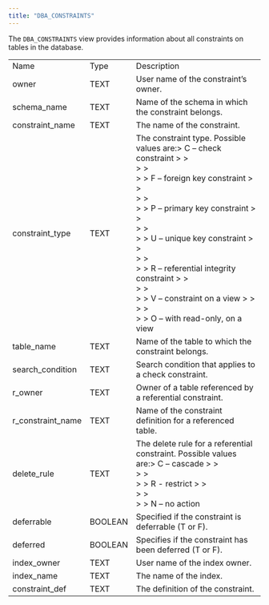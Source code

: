 ```yaml
---
title: "DBA_CONSTRAINTS"
---
```


<div id="dba_constraints" class="registered_link"></div>

The `DBA_CONSTRAINTS` view provides information about all constraints on tables in the database.

|                   |         |                                                                                                                                                                                                                                                                                                                                                                                                         |
| ----------------- | ------- | ------------------------------------------------------------------------------------------------------------------------------------------------------------------------------------------------------------------------------------------------------------------------------------------------------------------------------------------------------------------------------------------------------- |
| Name              | Type    | Description                                                                                                                                                                                                                                                                                                                                                                                             |
| owner             | TEXT    | User name of the constraint’s owner.                                                                                                                                                                                                                                                                                                                                                                    |
| schema_name       | TEXT    | Name of the schema in which the constraint belongs.                                                                                                                                                                                                                                                                                                                                                     |
| constraint_name   | TEXT    | The name of the constraint.                                                                                                                                                                                                                                                                                                                                                                             |
| constraint_type   | TEXT    | The constraint type. Possible values are:> C – check constraint > > <br /> > > <br /> > > F – foreign key constraint > > <br /> > > <br /> > > P – primary key constraint > > <br /> > > <br /> > > U – unique key constraint > > <br /> > > <br /> > > R – referential integrity constraint > > <br /> > > <br /> > > V – constraint on a view > > <br /> > > <br /> > > O – with read-only, on a view |
| table_name        | TEXT    | Name of the table to which the constraint belongs.                                                                                                                                                                                                                                                                                                                                                      |
| search_condition  | TEXT    | Search condition that applies to a check constraint.                                                                                                                                                                                                                                                                                                                                                    |
| r_owner           | TEXT    | Owner of a table referenced by a referential constraint.                                                                                                                                                                                                                                                                                                                                                |
| r_constraint_name | TEXT    | Name of the constraint definition for a referenced table.                                                                                                                                                                                                                                                                                                                                               |
| delete_rule       | TEXT    | The delete rule for a referential constraint. Possible values are:> C – cascade > > <br /> > > <br /> > > R - restrict > > <br /> > > <br /> > > N – no action                                                                                                                                                                                                                                          |
| deferrable        | BOOLEAN | Specified if the constraint is deferrable (T or F).                                                                                                                                                                                                                                                                                                                                                     |
| deferred          | BOOLEAN | Specifies if the constraint has been deferred (T or F).                                                                                                                                                                                                                                                                                                                                                 |
| index_owner       | TEXT    | User name of the index owner.                                                                                                                                                                                                                                                                                                                                                                           |
| index_name        | TEXT    | The name of the index.                                                                                                                                                                                                                                                                                                                                                                                  |
| constraint_def    | TEXT    | The definition of the constraint.                                                                                                                                                                                                                                                                                                                                                                       |
